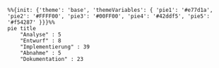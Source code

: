 ```mermaid
%%{init: {'theme': 'base', 'themeVariables': { 'pie1': '#e77d1a', 'pie2': '#FFFF00', 'pie3': '#00FF00', 'pie4': '#42ddf5', 'pie5': '#f54287' }}}%%
pie title
    "Analyse" : 5
    "Entwurf" : 8
    "Implementierung" : 39
    "Abnahme" : 5
    "Dokumentation" : 23
```
